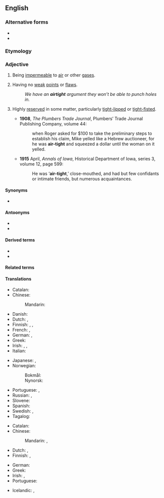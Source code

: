 {{also|air-tight|air tight}}
==English==

===Alternative forms===
* {{l|en|air-tight}}
* {{l|en|air tight}}

===Etymology===
{{compound|air|tight|lang=en}}

===Adjective===
{{en-adj}}

# Being [[impermeable]] to [[air]] or other [[gas]]es.
# {{lb|en|figuratively}} Having no [[weak]] [[point]]s or [[flaw]]s.
#: ''We have an '''airtight''' argument they won’t be able to punch holes in.''
# {{lb|en|figuratively|of a person}} Highly [[reserved]] in some matter, particularly [[tight-lipped]] or [[tight-fisted]].
#* '''1908''', ''The Plumbers Trade Journal'', Plumbers’ Trade Journal Publishing Company, volume 44:
#*: when Roger asked for $100 to take the preliminary steps to establish his claim, Mike yelled like a Hebrew auctioneer, for he was '''air-tight''' and squeezed a dollar until the woman on it yelled.
#* '''1915''' April, ''Annals of Iowa'', Historical Department of Iowa, series 3, volume 12, page 599:
#*: He was ‘'''air-tight''',’ close-mouthed, and had but few confidants or intimate friends, but numerous acquaintances.

====Synonyms====
* {{sense|impermeable to air}} {{l|en|hermetic}}

====Antoonyms====
* {{l|en|breathable}}
* {{l|en|transpirable}}

====Derived terms====
* {{l|en|airtighten}}
* {{l|en|airtightness}}

====Related terms====
{{rel4
|[[coldtight]], [[cold-tight]]
|[[drafttight]], [[draft-tight]]
|[[draughttight]], [[draught-tight]]
|[[driptight]], [[drip-tight]]
|[[dusttight]], [[dust-tight]]
|[[gastight]], [[gas-tight]]
|[[heattight]], [[heat-tight]]
|[[jointtight]], [[joint-tight]]
|[[leaktight]], [[leak-tight]]
|[[leaktight]], [[leak-tight]]
|[[lighttight]], [[light-tight]]
|[[liquidtight]], [[liquid-tight]]
|[[oiltight]], [[oil-tight]]
|[[pressuretight]], [[pressure-tight]]
|[[raintight]], [[rain-tight]]
|[[sandtight]], [[sand-tight]]
|[[soiltight]], [[soil-tight]]
|[[watertight]], [[water-tight]]
|[[weathertight]], [[weather-tight]]
|lang=en}}

====Translations====
{{trans-top|being impermeable to air or other gases}}
* Catalan: {{t|ca|hermètic}}
* Chinese:
*: Mandarin: {{t|cmn|[[密封]][[的]]|tr=mìfēng de}}
* Danish: {{t+|da|lufttæt}}
* Dutch: {{t+|nl|luchtdicht}}, {{t+|nl|hermetisch}}
* Finnish: {{t|fi|ilmatiivis}}, {{t+|fi|hermeettinen}}, {{t|fi|kaasutiivis}}
* French: {{t+|fr|hermétique}}, {{t+|fr|étanche}}
* German: {{t+|de|luftdicht}}, {{t+|de|hermetisch}}
* Greek: {{t+|el|αεροστεγής|}}
* Irish: {{t|ga|aerdhíonach}}, {{t|ga|aerobach}}, {{t|ga|aeriata}}
* Italian: {{t+|it|ermetico|m}}
{{trans-mid}}
* Japanese: {{t|ja|気密|tr=きみつの, kimitsu no|alt=気密の}}, {{t+|ja|密閉|tr=みっぺいの, mippei no|alt=密閉の}}
* Norwegian:
*: Bokmål: {{t|nb|lufttett}}
*: Nynorsk: {{t|nn|lufttett}}
* Portuguese: {{t+|pt|hermético}}, {{t+|pt|impermeável}}
* Russian: {{t+|ru|гермети́чный}}, {{t+|ru|воздухонепроница́емый}}
* Slovene: {{t|sl|zrakotesen|m}}
* Spanish: {{t+|es|hermético}}
* Swedish: {{t+|sv|lufttät}}, {{t+|sv|hermetisk}}
* Tagalog: {{t|tl|luom}}
{{trans-bottom}}

{{trans-top|having no weak points or flaws}}
* Catalan: {{t|ca|hermètic}}
* Chinese:
*: Mandarin: {{t|cmn|[[無]][[破綻]][[的]]}}, {{t|cmn|[[无]][[破绽]][[的]]|tr=wú pòzhàn de}}
* Dutch: {{t+|nl|sluitend}}, {{t+|nl|onweerlegbaar}}
* Finnish: {{t+|fi|pitävä}}, {{t|fi|vedenpitävä}}
{{trans-mid}}
* German: {{t+|de|hieb- und stichfest}}
* Greek: {{t+|el|αρραγής}}
* Irish: {{t|ga|doshéanta}}, {{t|ga|cruinn}}
* Portuguese: {{t+|pt|inexpugnável}}
{{trans-bottom}}

{{checktrans-top}}
* Icelandic: {{t-check|is|loftþéttur|m}}, {{t-check|is|loftþétt|n|f}}
{{trans-mid}}
{{trans-bottom}}